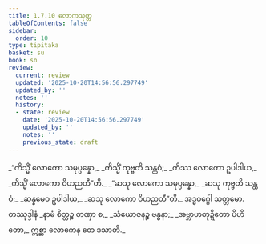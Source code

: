 ```yaml
---
title: 1.7.10 လောကသုတ္တ
tableOfContents: false
sidebar:
  order: 10
type: tipitaka
basket: su
book: sn
review:
  current: review
  updated: '2025-10-20T14:56:56.297749'
  updated_by: ''
  notes: ''
  history:
  - state: review
    date: '2025-10-20T14:56:56.297749'
    updated_by: ''
    notes: ''
    previous_state: draft
---
```



<DynamicBreadcrumb />


<ReviewStatus review={frontmatter.review} showDetails={true} />

<HypothesisAnnotation frontmatter={frontmatter} />

<Division number="70" book="sn" e="ch" v="18" p="290">

<Paragraph number="329" type="verses" book="sn">
_“ကိသ္မိံ လောကော သမုပ္ပန္နော,_  
_ကိသ္မိံ ကုဗ္ဗတိ သန္ထဝံ;_  
_ကိဿ လောကော ဥပါဒါယ,_  
_ကိသ္မိံ လောကော ဝိဟညတီ”တိ._  

</Paragraph>

<Paragraph number="330" type="verses" book="sn">
_“ဆသု လောကော သမုပ္ပန္နော,_  
_ဆသု ကုဗ္ဗတိ သန္ထဝံ;_  
_ဆန္နမေဝ ဥပါဒါယ,_  
_ဆသု လောကော ဝိဟညတီ”တိ._  


</Paragraph>
</Division>

<Paragraph number="331" type="center" book="sn">
အဒ္ဓဝဂ္ဂေါ သတ္တမော.



</Paragraph>

<Paragraph number="332" type="center" book="sn">
တဿုဒ္ဒါနံ


</Paragraph>

<Paragraph number="333" type="verses" book="sn">
_နာမံ စိတ္တဉ္စ တဏှာ စ,_  
_သံယောဇနဉ္စ ဗန္ဓနာ;_  
_အဗ္ဘာဟတုဍ္ဍိတော ပိဟိတော,_  
ဣစ္ဆာ လောကေန တေ ဒသာတိ._
</Paragraph>